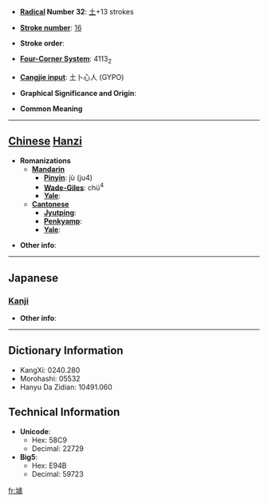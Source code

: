 * '''[[Wiktionary:Chinese radical index| Radical]] Number 32''': [[Wiktionary:Chinese radical index 土|土]]+13 strokes

* '''[[Wiktionary:Chinese total strokes index|Stroke number]]''': [[Wiktionary:Chinese total strokes index 16|16]]

* '''Stroke order''': 

* '''[[Wiktionary:Chinese four corner index|Four-Corner System]]''': 4113<sub>2</sub>

* '''[[Wiktionary:Chinese Cangjie index|Cangjie input]]''': 土卜心人 (GYPO)

* '''Graphical Significance and Origin''': 

* '''Common Meaning'''

----

== [[Chinese]] [[Hanzi]] ==

* '''Romanizations'''
** '''[[Mandarin]]'''
*** '''[[Pinyin]]''': jù (ju4)
*** '''[[Wade-Giles]]''': chü<sup>4</sup>
*** '''[[Yale]]''': 
** '''[[Cantonese]]'''
*** '''[[Jyutping]]''':
*** '''[[Penkyamp]]''': 
*** '''[[Yale]]''': 

* '''Other info''': 

----

==Japanese==
===[[Kanji]]===
{{kanji|on readings=[[きょ]] (kyo)
|kun readings=
}}

* '''Other info''':  

----

== Dictionary Information ==

* KangXi: 0240.280
* Morohashi: 05532
* Hanyu Da Zidian: 10491.060

== Technical Information ==

* '''Unicode''':
** Hex: 58C9
** Decimal: 22729
* '''Big5''':
** Hex: E94B
** Decimal: 59723

[[fr:壉]]